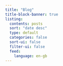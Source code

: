 ```yaml
---
title: "Blog"
title-block-banner: true
listing:
  contents: posts
  sort: "date desc"
  type: default
  categories: false
  sort-ui: false
  filter-ui: false
  feed:
    language: en-gb
---
```

